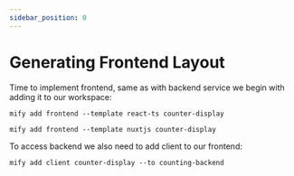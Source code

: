 ```yaml
---
sidebar_position: 0
---
```



# Generating Frontend Layout

Time to implement frontend, same as with backend service we begin with adding it
to our workspace:

<Tabs groupId="frontend-languages">
<TabItem value="react-ts" label="React">

```
mify add frontend --template react-ts counter-display
```

</TabItem>
<TabItem value="nuxtjs" label="NuxtJS">

```
mify add frontend --template nuxtjs counter-display
```

</TabItem>
</Tabs>

To access backend we also need to add client to our frontend:

```
mify add client counter-display --to counting-backend
```
